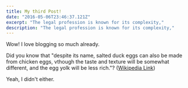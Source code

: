 ```yaml
---
title: My third Post!
date: "2016-05-06T23:46:37.121Z"
excerpt: "The legal profession is known for its complexity,"
description: "The legal profession is known for its complexity,"
---
```

Wow! I love blogging so much already.

Did you know that "despite its name, salted duck eggs can also be made from
chicken eggs,   vthough the taste and texture will be somewhat different, and the
egg yolk will be less rich."?
([Wikipedia Link](http://en.wikipedia.org/wiki/Salted_duck_egg))

Yeah, I didn't either.

